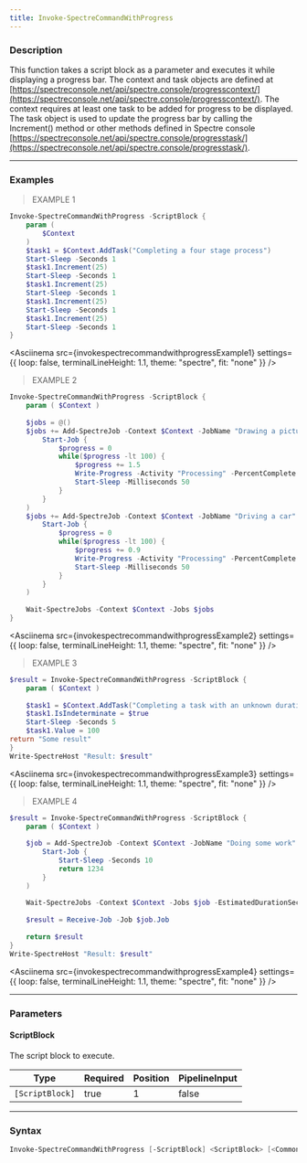 ```yaml
---
title: Invoke-SpectreCommandWithProgress
---
```









### Description

This function takes a script block as a parameter and executes it while displaying a progress bar. The context and task objects are defined at [https://spectreconsole.net/api/spectre.console/progresscontext/](https://spectreconsole.net/api/spectre.console/progresscontext/).
The context requires at least one task to be added for progress to be displayed. The task object is used to update the progress bar by calling the Increment() method or other methods defined in Spectre console [https://spectreconsole.net/api/spectre.console/progresstask/](https://spectreconsole.net/api/spectre.console/progresstask/).



---


### Examples
> EXAMPLE 1

```powershell
Invoke-SpectreCommandWithProgress -ScriptBlock {
    param (
        $Context
    )
    $task1 = $Context.AddTask("Completing a four stage process")
    Start-Sleep -Seconds 1
    $task1.Increment(25)
    Start-Sleep -Seconds 1
    $task1.Increment(25)
    Start-Sleep -Seconds 1
    $task1.Increment(25)
    Start-Sleep -Seconds 1
    $task1.Increment(25)
    Start-Sleep -Seconds 1
}
```
<Asciinema
    src={invokespectrecommandwithprogressExample1}
    settings={{
        loop: false,
        terminalLineHeight: 1.1,
        theme: "spectre",
        fit: "none"
    }}
/>
> EXAMPLE 2

```powershell
Invoke-SpectreCommandWithProgress -ScriptBlock {
    param ( $Context )
    
    $jobs = @()
    $jobs += Add-SpectreJob -Context $Context -JobName "Drawing a picture" -Job (
        Start-Job {
            $progress = 0
            while($progress -lt 100) {
                $progress += 1.5
                Write-Progress -Activity "Processing" -PercentComplete $progress
                Start-Sleep -Milliseconds 50
            }
        }
    )
    $jobs += Add-SpectreJob -Context $Context -JobName "Driving a car" -Job (
        Start-Job {
            $progress = 0
            while($progress -lt 100) {
                $progress += 0.9
                Write-Progress -Activity "Processing" -PercentComplete $progress
                Start-Sleep -Milliseconds 50
            }
        }
    )
    
    Wait-SpectreJobs -Context $Context -Jobs $jobs
}
```
<Asciinema
    src={invokespectrecommandwithprogressExample2}
    settings={{
        loop: false,
        terminalLineHeight: 1.1,
        theme: "spectre",
        fit: "none"
    }}
/>
> EXAMPLE 3

```powershell
$result = Invoke-SpectreCommandWithProgress -ScriptBlock {
    param ( $Context )
    
    $task1 = $Context.AddTask("Completing a task with an unknown duration")
    $task1.IsIndeterminate = $true
    Start-Sleep -Seconds 5
    $task1.Value = 100
return "Some result"
}
Write-SpectreHost "Result: $result"
```
<Asciinema
    src={invokespectrecommandwithprogressExample3}
    settings={{
        loop: false,
        terminalLineHeight: 1.1,
        theme: "spectre",
        fit: "none"
    }}
/>
> EXAMPLE 4

```powershell
$result = Invoke-SpectreCommandWithProgress -ScriptBlock {
    param ( $Context )
    
    $job = Add-SpectreJob -Context $Context -JobName "Doing some work" -Job (
        Start-Job {
            Start-Sleep -Seconds 10
            return 1234
        }
    )
    
    Wait-SpectreJobs -Context $Context -Jobs $job -EstimatedDurationSeconds 5
    
    $result = Receive-Job -Job $job.Job
    
    return $result
}
Write-SpectreHost "Result: $result"
```
<Asciinema
    src={invokespectrecommandwithprogressExample4}
    settings={{
        loop: false,
        terminalLineHeight: 1.1,
        theme: "spectre",
        fit: "none"
    }}
/>


---


### Parameters
#### **ScriptBlock**

The script block to execute.






|Type           |Required|Position|PipelineInput|
|---------------|--------|--------|-------------|
|`[ScriptBlock]`|true    |1       |false        |





---


### Syntax
```powershell
Invoke-SpectreCommandWithProgress [-ScriptBlock] <ScriptBlock> [<CommonParameters>]
```
